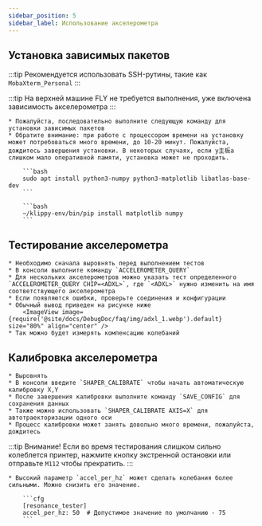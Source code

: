 ```yaml
---
sidebar_position: 5
sidebar_label: Использование акселерометра
---
```




## Установка зависимых пакетов

:::tip
Рекомендуется использовать SSH-рутины, такие как `MobaXterm_Personal`
:::

:::tip
На верхней машине FLY не требуется выполнения, уже включена зависимость акселерометра
:::

    * Пожалуйста, последовательно выполните следующую команду для установки зависимых пакетов
    * Обратите внимание: при работе с процессором времени на установку может потребоваться много времени, до 10-20 минут. Пожалуйста, дождитесь завершения установки. В некоторых случаях, если у主板а слишком мало оперативной памяти, установка может не проходить.

        ```bash
        sudo apt install python3-numpy python3-matplotlib libatlas-base-dev
        ```

        ```bash
        ~/klippy-env/bin/pip install matplotlib numpy
        ```

## Тестирование акселерометра

    * Необходимо сначала выровнять перед выполнением тестов
    * В консоли выполните команду `ACCELEROMETER_QUERY`
    * Для нескольких акселерометров можно указать тест определенного `ACCELEROMETER_QUERY CHIP=<ADXL>`, где `<ADXL>` нужно изменить на имя соответствующего акселерометра
    * Если появляются ошибки, проверьте соединения и конфигурации
    * Обычный вывод приведен на рисунке ниже
        <ImageView image={require('@site/docs/DebugDoc/faq/img/adxl_1.webp').default} size="80%" align="center" />
    * Так можно будет измерять компенсацию колебаний

## Калибровка акселерометра

    * Выровнять
    * В консоли введите `SHAPER_CALIBRATE` чтобы начать автоматическую калибровку X,Y
    * После завершения калибровки выполните команду `SAVE_CONFIG` для сохранения данных
    * Также можно использовать `SHAPER_CALIBRATE AXIS=X` для автотраекторизации одного оси
    * Процесс калибровки может занять довольно много времени, пожалуйста, дождитесь

:::tip
Внимание! Если во время тестирования слишком сильно колеблется принтер, нажмите кнопку экстренной остановки или отправьте `M112` чтобы прекратить.
:::

    * Высокий параметр `accel_per_hz` может сделать колебания более сильными. Можно снизить его значение.

        ```cfg
        [resonance_tester]
        accel_per_hz: 50  # Допустимое значение по умолчанию - 75
        ```